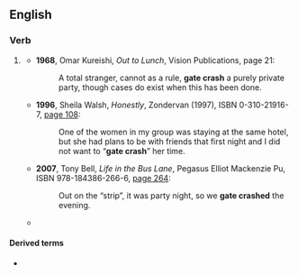 {{also|gatecrash|gate-crash}}
==English==

===Verb===
{{en-verb|es}}

# {{lb|en|very|rare}} {{alternative form of|gatecrash|lang=en}}
#* '''1968''', Omar Kureishi, ''Out to Lunch'', Vision Publications, page 21:
#*: A total stranger, cannot as a rule, '''gate crash''' a purely private party, though cases do exist when this has been done.
#* '''1996''', Sheila Walsh, ''Honestly'', Zondervan (1997), ISBN 0-310-21916-7, [http://books.google.com/books?id=hF1FINhA_B4C&pg=PA108&dq=gate+crash page 108]:
#*: One of the women in my group was staying at the same hotel, but she had plans to be with friends that first night and I did not want to “'''gate crash'''” her time.
#* '''2007''', Tony Bell, ''Life in the Bus Lane'', Pegasus Elliot Mackenzie Pu, ISBN 978-184386-266-6, [http://books.google.com/books?id=waKYfWTPvVIC&pg=PA264&dq=gate-crashed page 264]:
#*: Out on the “strip”, it was party night, so we '''gate crashed''' the evening.
#* {{quote-book|passage=It was 1936 when the twenty-year-old "Ruffles" Johns announced to the press that he was going to attempt the biggest gate crash of his young career.|year=1970|author=Miles Wolff|title=Lunch at the five and ten: the Greensboro sit-ins: a contemporary history, page 24}}

====Derived terms====
* {{l|en|gate crasher}}